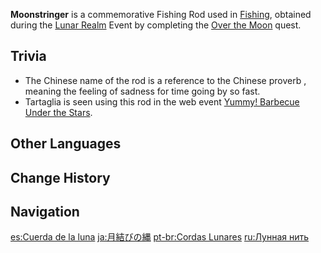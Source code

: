 {{Item Infobox
|id           = 200904
|image        = Item Moonstringer.png
|type         = Fishing Rods
|invCategory  = Gadgets
|quality      = 4
|effect       = If you can stay within the Ideal Tension Zone while fishing, this rod will shorten the time in which fish will struggle at an accelerating rate and increase your chances of success. If you leave the Ideal Tension Zone, the acceleration will reset.
|description  = A special fishing rod created for the sake of the [[Lunar Leviathan]]. To tackle this legendary fish, the creator of this rod specially added some material with rare functions onto the rod itself and the fishing line, giving it both great malleability and tensile strength. Of course, such a treasure could easily catch ordinary fish, but that seems like overkill to the point where even the rod might feel ashamed to be used thus.
|source1      = [[Over the Moon]] Event Quest
|event        = Lunar Realm
|reusable     = Yes
|usage        = Fishing
|memento      = Yes
}}
'''Moonstringer''' is a commemorative Fishing Rod used in [[Fishing]], obtained during the [[Lunar Realm]] Event by completing the [[Over the Moon]] quest.

==Trivia==
*The Chinese name of the rod {{Lang|"Tie the Moon With a Long Rope"|zh=长绳系月|zh_rm=Cháng Shéng Xì Yuè}} is a reference to the Chinese proverb {{Lang|"tie the sun with a long rope"|zh=长绳系日|zh_rm=cháng shéng xì rì}}, meaning the feeling of sadness for time going by so fast.
*Tartaglia is seen using this rod in the web event [[Yummy! Barbecue Under the Stars]].

==Other Languages==
{{Other Languages
|en      = Moonstringer
|zhs     = 长绳系月
|zhs_rm  = Cháng Shéng Xì Yuè
|zht     = 長繩繫月
|zht_rm  = Cháng Shéng Xì Yuè
|zh_tl   = Tie the Moon With a Long Rope
|ja      = 月結びの縄
|ja_rm   = Tsukimusubi no Nawa
|ja_tl   = Rope of the Moon Tie
|ko      = 달을 묶은 밧줄
|ko_rm   = Dal-eul Mukkeun Batjul
|ko_tl   = Rope That Tied the Moon
|es      = Cuerda de la luna
|es_tl   = String of the Moon
|fr      = Pêchelune
|fr_tl   = Moonangler
|ru      = Лунная нить
|ru_tl   = Moon String
|th      = Moonstringer
|vi      = Kẻ Trói Trăng
|vi_tl   = 
|de      = Mondschnur
|de_tl   = Moon String
|id      = Moonstringer
|pt      = Cordas Lunares
|pt_tl   = 
|tr      = Mehtap Kamışı
|tr_tl   = 
|it      = Pescaluna
|it_tl   =
}}

==Change History==
{{Change History|2.1}}

==Navigation==
{{Gadget Navbox}}

[[es:Cuerda de la luna]]
[[ja:月結びの縄]]
[[pt-br:Cordas Lunares]]
[[ru:Лунная нить]]